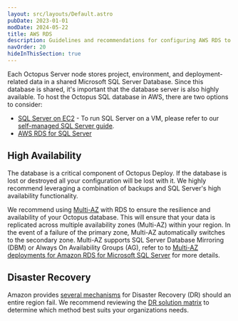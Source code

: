 ```yaml
---
layout: src/layouts/Default.astro
pubDate: 2023-01-01
modDate: 2024-05-22
title: AWS RDS
description: Guidelines and recommendations for configuring AWS RDS to host the Octopus Deploy Database.
navOrder: 20
hideInThisSection: true
---
```


Each Octopus Server node stores project, environment, and deployment-related data in a shared Microsoft SQL Server Database. Since this database is shared, it's important that the database server is also highly available. To host the Octopus SQL database in AWS, there are two options to consider:

- [SQL Server on EC2](https://docs.aws.amazon.com/sql-server-ec2/latest/userguide/sql-server-on-ec2-overview.html) -  To run SQL Server on a VM, please refer to our [self-managed SQL Server guide](/docs/installation/sql-database/self-managed-sql-server).
- [AWS RDS for SQL Server](https://aws.amazon.com/rds/sqlserver/)


## High Availability

The database is a critical component of Octopus Deploy.  If the database is lost or destroyed all your configuration will be lost with it.  We highly recommend leveraging a combination of backups and SQL Server's high availability functionality.  

We recommend using [Multi-AZ](https://aws.amazon.com/rds/features/multi-az/) with RDS to ensure the resilience and availability of your Octopus database. This will ensure that your data is replicated across multiple availability zones (Multi-AZ) within your region. In the event of a failure of the primary zone, Multi-AZ automatically switches to the secondary zone.  Multi-AZ supports SQL Server Database Mirroring (DBM) or Always On Availability Groups (AG), refer to to [Multi-AZ deployments for Amazon RDS for Microsoft SQL Server](https://docs.aws.amazon.com/AmazonRDS/latest/UserGuide/USER_SQLServerMultiAZ.html) for more details.

## Disaster Recovery

Amazon provides [several mechanisms](https://docs.aws.amazon.com/prescriptive-guidance/latest/dr-standard-edition-amazon-rds/introduction.html) for Disaster Recovery (DR) should an entire region fail.  We recommend reviewing the [DR solution matrix](https://docs.aws.amazon.com/prescriptive-guidance/latest/dr-standard-edition-amazon-rds/dr-matrix.html) to determine which method best suits your organizations needs.